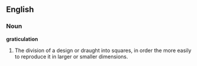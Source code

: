 ==English==

===Noun===

'''graticulation'''

#The division of a design or draught into squares, in order the more easily to reproduce it in larger or smaller dimensions.